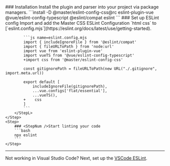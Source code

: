 <StepSection className="mt:12x">
    <Step $row>
        <StepL>
            ### <StepNum />Installation
            Install the plugin and parser into your project via package managers.
        </StepL>
        <StepR>
            ```install
            -D @master/eslint-config-css@rc eslint-plugin-vue @vue/eslint-config-typescript @eslint/compat eslint
            ```
        </StepR>
    </Step>
    <Step $row>
        <StepL>
            ### <StepNum />Set up ESLint config
            Import and add the Master CSS ESLint Configuration `html css` to [`eslint.config.mjs`](https://eslint.org/docs/latest/use/getting-started).

            ```js name=eslint.config.mjs
            import { includeIgnoreFile } from '@eslint/compat'
            import { fileURLToPath } from 'node:url'
            import vue from 'eslint-plugin-vue'
            import vueTS from '@vue/eslint-config-typescript'
            +import css from '@master/eslint-config-css'

            const gitignorePath = fileURLToPath(new URL("./.gitignore", import.meta.url))

            export default [
                includeIgnoreFile(gitignorePath),
                ...vue.configs['flat/essential'],
                ...vueTS(),
            +    css
            ]
            ```
        </StepL>
    </Step>
    <Step>
        ### <StepNum />Start linting your code
        ```bash
        npx eslint
        ```
    </Step>
</StepSection>

---

Not working in Visual Studio Code? Next, set up the [VSCode ESLint](/guide/code-linting/vscode).